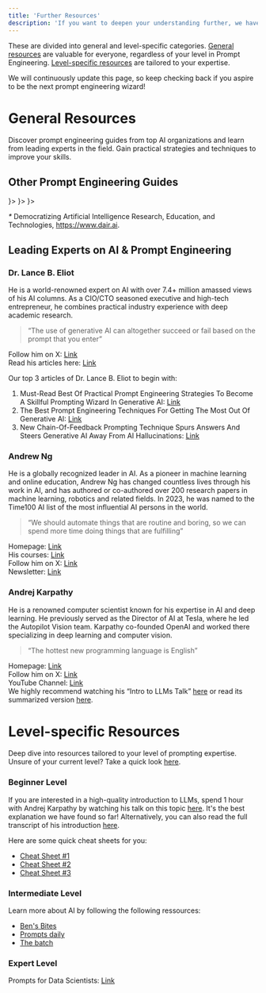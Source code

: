 ```yaml
---
title: 'Further Resources'
description: 'If you want to deepen your understanding further, we have collected some additional resources for you.'
---
```


These are divided into general and level-specific categories. [General resources](/prompt-engineering/resources/general-resources) are valuable for everyone, regardless of your level in Prompt Engineering. [Level-specific resources](/prompt-engineering/level-specific-resources) are tailored to your expertise. 

We will continuously update this page, so keep checking back if you aspire to be the next prompt engineering wizard!

# General Resources

Discover prompt engineering guides from top AI organizations and learn from leading experts in the field. Gain practical strategies and techniques to improve your skills.

## Other Prompt Engineering Guides

<CardGroup cols={2}>
  <Card title="DAIR.AI*" href="https://www.promptingguide.ai/introduction" icon="square" color="000000">
  </Card>
  <Card title="OpenAI" href="https://platform.openai.com/docs/guides/prompt-engineering" icon={<svg xmlns="http://www.w3.org/2000/svg" width="0.99em" height="1em" viewBox="0 0 256 260"><path d="M239.184 106.203a64.72 64.72 0 0 0-5.576-53.103C219.452 28.459 191 15.784 163.213 21.74A65.586 65.586 0 0 0 52.096 45.22a64.72 64.72 0 0 0-43.23 31.36c-14.31 24.602-11.061 55.634 8.033 76.74a64.67 64.67 0 0 0 5.525 53.102c14.174 24.65 42.644 37.324 70.446 31.36a64.72 64.72 0 0 0 48.754 21.744c28.481.025 53.714-18.361 62.414-45.481a64.77 64.77 0 0 0 43.229-31.36c14.137-24.558 10.875-55.423-8.083-76.483m-97.56 136.338a48.4 48.4 0 0 1-31.105-11.255l1.535-.87l51.67-29.825a8.6 8.6 0 0 0 4.247-7.367v-72.85l21.845 12.636c.218.111.37.32.409.563v60.367c-.056 26.818-21.783 48.545-48.601 48.601M37.158 197.93a48.35 48.35 0 0 1-5.781-32.589l1.534.921l51.722 29.826a8.34 8.34 0 0 0 8.441 0l63.181-36.425v25.221a.87.87 0 0 1-.358.665l-52.335 30.184c-23.257 13.398-52.97 5.431-66.404-17.803M23.549 85.38a48.5 48.5 0 0 1 25.58-21.333v61.39a8.29 8.29 0 0 0 4.195 7.316l62.874 36.272l-21.845 12.636a.82.82 0 0 1-.767 0L41.353 151.53c-23.211-13.454-31.171-43.144-17.804-66.405zm179.466 41.695l-63.08-36.63L161.73 77.86a.82.82 0 0 1 .768 0l52.233 30.184a48.6 48.6 0 0 1-7.316 87.635v-61.391a8.54 8.54 0 0 0-4.4-7.213m21.742-32.69l-1.535-.922l-51.619-30.081a8.39 8.39 0 0 0-8.492 0L99.98 99.808V74.587a.72.72 0 0 1 .307-.665l52.233-30.133a48.652 48.652 0 0 1 72.236 50.391zM88.061 139.097l-21.845-12.585a.87.87 0 0 1-.41-.614V65.685a48.652 48.652 0 0 1 79.757-37.346l-1.535.87l-51.67 29.825a8.6 8.6 0 0 0-4.246 7.367zm11.868-25.58L128.067 97.3l28.188 16.218v32.434l-28.086 16.218l-28.188-16.218z"/></svg>}>
  </Card>
  <Card title="Anthropic" href="https://docs.anthropic.com/en/docs/build-with-claude/prompt-engineering/overview" icon={<svg xmlns="http://www.w3.org/2000/svg" width="1.46em" height="1em" viewBox="0 0 256 176"><path fill="#181818" d="m147.487 0l70.081 175.78H256L185.919 0zM66.183 106.221l23.98-61.774l23.98 61.774zM70.07 0L0 175.78h39.18l14.33-36.914h73.308l14.328 36.914h39.179L110.255 0z"/></svg>}>
  </Card>
  <Card title="Mistral" href="https://docs.mistral.ai/guides/prompting_capabilities/" icon={<svg xmlns="http://www.w3.org/2000/svg" width="1.1em" height="1em" viewBox="0 0 256 233"><path d="M186.182 0h46.545v46.545h-46.545z"/><path fill="#f7d046" d="M209.455 0H256v46.545h-46.545z"/><path d="M0 0h46.545v46.545H0zm0 46.545h46.545V93.09H0zm0 46.546h46.545v46.545H0zm0 46.545h46.545v46.545H0zm0 46.546h46.545v46.545H0z"/><path fill="#f7d046" d="M23.273 0h46.545v46.545H23.273z"/><path fill="#f2a73b" d="M209.455 46.545H256V93.09h-46.545zm-186.182 0h46.545V93.09H23.273z"/><path d="M139.636 46.545h46.545V93.09h-46.545z"/><path fill="#f2a73b" d="M162.909 46.545h46.545V93.09h-46.545zm-93.091 0h46.545V93.09H69.818z"/><path fill="#ee792f" d="M116.364 93.091h46.545v46.545h-46.545zm46.545 0h46.545v46.545h-46.545zm-93.091 0h46.545v46.545H69.818z"/><path d="M93.091 139.636h46.545v46.545H93.091z"/><path fill="#eb5829" d="M116.364 139.636h46.545v46.545h-46.545z"/><path fill="#ee792f" d="M209.455 93.091H256v46.545h-46.545zm-186.182 0h46.545v46.545H23.273z"/><path d="M186.182 139.636h46.545v46.545h-46.545z"/><path fill="#eb5829" d="M209.455 139.636H256v46.545h-46.545z"/><path d="M186.182 186.182h46.545v46.545h-46.545z"/><path fill="#eb5829" d="M23.273 139.636h46.545v46.545H23.273z"/><path fill="#ea3326" d="M209.455 186.182H256v46.545h-46.545zm-186.182 0h46.545v46.545H23.273z"/></svg>}>
  </Card>
</CardGroup>

_*_ Democratizing Artificial Intelligence Research, Education, and Technologies, https://www.dair.ai.

## Leading Experts on AI & Prompt Engineering

### Dr. Lance B. Eliot

He is a world-renowned expert on AI with over 7.4+ million amassed views of his AI columns. As a CIO/CTO seasoned executive and high-tech entrepreneur, he combines practical industry experience with deep academic research.

>“The use of generative AI can altogether succeed or fail based on the prompt that you enter”

Follow him on X: [Link](https://twitter.com/LanceEliot) <br />
Read his articles here: [Link](https://www.forbes.com/sites/lanceeliot/)<br />

Our top 3 articles of Dr. Lance B. Eliot to begin with:
1. Must-Read Best Of Practical Prompt Engineering Strategies To Become A Skillful Prompting Wizard In Generative AI: [Link](https://www.forbes.com/sites/lanceeliot/2023/12/28/must-read-best-of-practical-prompt-engineering-strategies-to-become-a-skillful-prompting-wizard-in-generative-ai/)
2. The Best Prompt Engineering Techniques For Getting The Most Out Of Generative AI: [Link](https://www.forbes.com/sites/lanceeliot/2024/05/09/the-best-prompt-engineering-techniques-for-getting-the-most-out-of-generative-ai/)
3. New Chain-Of-Feedback Prompting Technique Spurs Answers And Steers Generative AI Away From AI Hallucinations: [Link](https://www.forbes.com/sites/lanceeliot/2024/04/11/new-chain-of-feedback-prompting-technique-spurs-answers-and-steers-generative-ai-away-from-ai-hallucinations/)


### Andrew Ng

He is a globally recognized leader in AI. As a pioneer in machine learning and online education, Andrew Ng has changed countless lives through his work in AI, and has authored or co-authored over 200 research papers in machine learning, robotics and related fields. In 2023, he was named to the Time100 AI list of the most influential AI persons in the world.

>“We should automate things that are routine and boring, so we can spend more time doing things that are fulfilling”

Homepage: [Link](https://www.andrewng.org/) <br />
His courses: [Link](https://www.deeplearning.ai/) <br />
Follow him on X: [Link](https://twitter.com/AndrewYNg) <br />
Newsletter: [Link](https://www.deeplearning.ai/the-batch/tag/letters/)

### Andrej Karpathy
He is a renowned computer scientist known for his expertise in AI and deep learning. He previously served as the Director of AI at Tesla, where he led the Autopilot Vision team. Karpathy co-founded OpenAI and worked there specializing in deep learning and computer vision.

> “The hottest new programming language is English”

Homepage: [Link](https://karpathy.ai/) <br />
Follow him on X: [Link](https://twitter.com/karpathy) <br />
YouTube Channel: [Link](https://www.youtube.com/@AndrejKarpathy) <br />
<Info>
We highly recommend watching his “Intro to LLMs Talk” [here](https://www.youtube.com/watch?v=zjkBMFhNj_g&t=1431s) or read its summarized version [here](https://ppaolo.substack.com/p/introduction-to-large-language-models-llms).
</Info>


# Level-specific Resources
Deep dive into resources tailored to your level of prompting expertise. Unsure of your current level? Take a quick look [here](/prompt-engineering/engineering-type).

### Beginner Level
If you are interested in a high-quality introduction to LLMs, spend 1 hour with Andrej Karpathy by watching his talk on this topic [here](https://www.youtube.com/watch?v=zjkBMFhNj_g&t=1431s). It's the best explanation we have found so far! Alternatively, you can also read the full transcript of his introduction [here](https://ppaolo.substack.com/p/introduction-to-large-language-models-llms).

Here are some quick cheat sheets for you:
- [Cheat Sheet #1](https://medium.com/the-generator/the-perfect-prompt-prompt-engineering-cheat-sheet-d0b9c62a2bba)
- [Cheat Sheet #2](https://www.neatprompts.com/c/chatgpt-ultimate-prompt)
- [Cheat Sheet #3](https://www.neatprompts.com/c/chatgpt-zero-to-hero)

### Intermediate Level
Learn more about AI by following the following ressources:
- [Ben's Bites](https://bensbites.beehiiv.com/)
- [Prompts daily](https://www.neatprompts.com/)
- [The batch](https://www.deeplearning.ai/the-batch/)

### Expert Level
Prompts for Data Scientists: [Link](https://github.com/travistangvh/ChatGPT-Data-Science-Prompts) 


